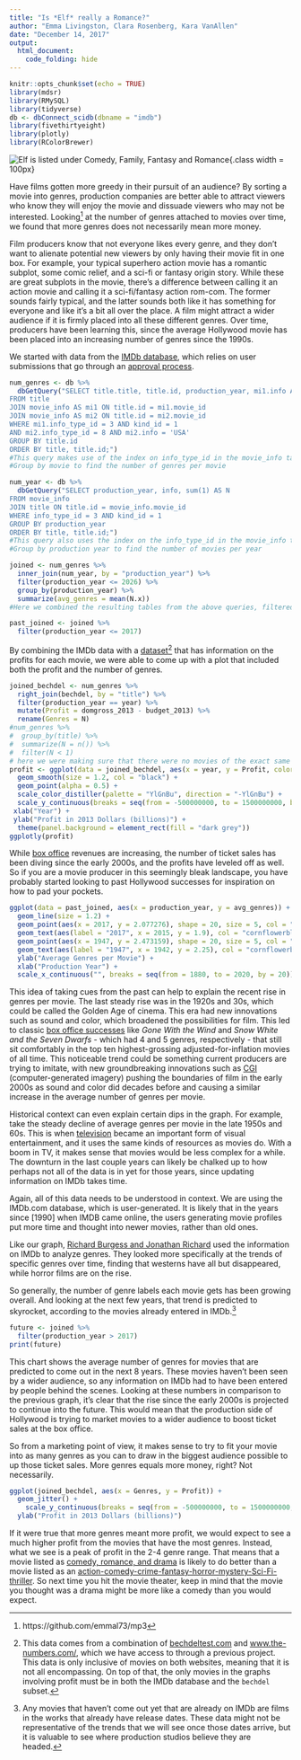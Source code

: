 ```yaml
---
title: "Is *Elf* really a Romance?"
author: "Emma Livingston, Clara Rosenberg, Kara VanAllen"
date: "December 14, 2017"
output:
  html_document:
    code_folding: hide
---
```



```r
knitr::opts_chunk$set(echo = TRUE)
library(mdsr)
library(RMySQL)
library(tidyverse)
db <- dbConnect_scidb(dbname = "imdb")
library(fivethirtyeight)
library(plotly)
library(RColorBrewer)
```

![*Elf* is listed under Comedy, Family, Fantasy and Romance](/https://images-na.ssl-images-amazon.com/images/M/MV5BMzUxNzkzMzQtYjIxZC00NzU0LThkYTQtZjNhNTljMTA1MDA1L2ltYWdlL2ltYWdlXkEyXkFqcGdeQXVyMTMxODk2OTU@._V1_UX182_CR0,0,182,268_AL_.jpg){.class width = 100px} 

Have films gotten more greedy in their pursuit of an audience? By sorting a movie into genres, production companies are better able to attract viewers who know they will enjoy the movie and dissuade viewers who may not be interested. Looking[^1] at the number of genres attached to movies over time, we found that more genres does not necessarily mean more money.

[^1]: https://github.com/emmal73/mp3 

Film producers know that not everyone likes every genre, and they don't want to alienate potential new viewers by only having their movie fit in one box. For example, your typical superhero action movie has a romantic subplot, some comic relief, and a sci-fi or fantasy origin story. While these are great subplots in the movie, there's a difference between calling it an action movie and calling it a sci-fi/fantasy action rom-com. The former sounds fairly typical, and the latter sounds both like it has something for everyone and like it's a bit all over the place. A film might attract a wider audience if it is firmly placed into all these different genres. Over time, producers have been learning this, since the average Hollywood movie has been placed into an increasing number of genres since the 1990s.

We started with data from the [IMDb database](/http://www.imdb.com/), which relies on user submissions that go through an [approval process](/https://help.imdb.com/article/contribution/contribution-information/when-will-my-update-be-added/GEKS9SBHDEHBAVC7?ref_=helpms_helpart_inline#).


```r
num_genres <- db %>%
  dbGetQuery("SELECT title.title, title.id, production_year, mi1.info AS genre, mi2.info AS country, sum(1) AS N
FROM title
JOIN movie_info AS mi1 ON title.id = mi1.movie_id
JOIN movie_info AS mi2 ON title.id = mi2.movie_id
WHERE mi1.info_type_id = 3 AND kind_id = 1 
AND mi2.info_type_id = 8 AND mi2.info = 'USA'
GROUP BY title.id
ORDER BY title, title.id;")
#This query makes use of the index on info_type_id in the movie_info table
#Group by movie to find the number of genres per movie

num_year <- db %>%
  dbGetQuery("SELECT production_year, info, sum(1) AS N
FROM movie_info
JOIN title ON title.id = movie_info.movie_id
WHERE info_type_id = 3 AND kind_id = 1
GROUP BY production_year
ORDER BY title, title.id;")
#This query also uses the index on the info_type_id in the movie_info table
#Group by production year to find the number of movies per year

joined <- num_genres %>%
  inner_join(num_year, by = "production_year") %>%
  filter(production_year <= 2026) %>%
  group_by(production_year) %>%
  summarize(avg_genres = mean(N.x))
#Here we combined the resulting tables from the above queries, filtered out any film with a production year greater than 2026 (because of the \href{http://www.imdb.com/title/tt5174640/}{film to be released in 2115}), and found the average number of genres per year.

past_joined <- joined %>%
  filter(production_year <= 2017)
```

By combining the IMDb data with a [dataset](/https://fivethirtyeight.com/features/the-dollar-and-cents-case-against-hollywoods-exclusion-of-women/)[^2] that has information on the profits for each movie, we were able to come up with a plot that included both the profit and the number of genres. 

[^2]: This data comes from a combination of [bechdeltest.com](/http://bechdeltest.com/) and [www.the-numbers.com/](/https://www.the-numbers.com/), which we have access to through a previous project. This data is only inclusive of movies on both websites, meaning that it is not all encompassing. On top of that, the only movies in the graphs involving profit must be in both the IMDb database and the `bechdel` subset. 

```r
joined_bechdel <- num_genres %>%
  right_join(bechdel, by = "title") %>%
  filter(production_year == year) %>%
  mutate(Profit = domgross_2013 - budget_2013) %>%
  rename(Genres = N)
#num_genres %>%
#  group_by(title) %>%
#  summarize(N = n()) %>%
#  filter(N < 1)
# here we were making sure that there were no movies of the exact same name produced in the same year.
profit <- ggplot(data = joined_bechdel, aes(x = year, y = Profit, color = Genres, label = title)) +
  geom_smooth(size = 1.2, col = "black") +
  geom_point(alpha = 0.5) +
  scale_color_distiller(palette = "YlGnBu", direction = "-YlGnBu") +
  scale_y_continuous(breaks = seq(from = -500000000, to = 1500000000, by = 500000000), labels = c("-0.5", "0", "0.5", "1.0", "1.5")) + 
 xlab("Year") +
 ylab("Profit in 2013 Dollars (billions)") +
  theme(panel.background = element_rect(fill = "dark grey")) 
ggplotly(profit)
```


While [box office](/https://www.the-numbers.com/market/) revenues are increasing, the number of ticket sales has been diving since the early 2000s, and the profits have leveled off as well. So if you are a movie producer in this seemingly bleak landscape, you have probably started looking to past Hollywood successes for inspiration on how to pad your pockets.


```r
ggplot(data = past_joined, aes(x = production_year, y = avg_genres)) +
  geom_line(size = 1.2) +
  geom_point(aes(x = 2017, y = 2.077276), shape = 20, size = 5, col = "cornflowerblue") +
  geom_text(aes(label = "2017", x = 2015, y = 1.9), col = "cornflowerblue") +
  geom_point(aes(x = 1947, y = 2.473159), shape = 20, size = 5, col = "cornflowerblue") +
  geom_text(aes(label = "1947", x = 1942, y = 2.25), col = "cornflowerblue") +
  ylab("Average Genres per Movie") +
  xlab("Production Year") +
  scale_x_continuous("", breaks = seq(from = 1880, to = 2020, by = 20))
``` 

This idea of taking cues from the past can help to explain the recent rise in genres per movie. The last steady rise was in the 1920s and 30s, which could be called the Golden Age of cinema. This era had new innovations such as sound and color, which broadened the possibilities for film. This led to classic [box office successes](/http://www.businessinsider.com/the-highest-grossing-movies-of-all-time-adjusted-for-inflation-2016-9) like *Gone With the Wind* and *Snow White and the Seven Dwarfs* - which had 4 and 5 genres, respectively - that still sit comfortably in the top ten highest-grossing adjusted-for-inflation movies of all time. This noticeable trend could be something current producers are trying to imitate, with new groundbreaking innovations such as [CGI](/http://computerstories.net/a-computer-generated-imagery-cgi-history-698) (computer-generated imagery) pushing the boundaries of film in the early 2000s as sound and color did decades before and causing a similar increase in the average number of genres per movie.

Historical context can even explain certain dips in the graph. For example, take the steady decline of average genres per movie in the late 1950s and 60s. This is when [television](/http://www.encyclopedia.com/arts/culture-magazines/hollywood-and-television-1950s-roots-diversification) became an important form of visual entertainment, and it uses the same kinds of resources as movies do. With a boom in TV, it makes sense that movies would be less complex for a while. The downturn in the last couple years can likely be chalked up to how perhaps not all of the data is in yet for those years, since updating information on IMDb takes time. 

Again, all of this data needs to be understood in context.  We are using the IMDb.com database, which is user-generated. It is likely that in the years since [1990] when IMDB came online, the users generating movie profiles put more time and thought into newer movies, rather than old ones. 

Like our graph, [Richard Burgess and Jonathan Richard](/http://www.slate.com/blogs/browbeat/2012/10/11/film_genre_graph_chart_of_percentages_over_time_goes_viral_on_reddit.html) used the information on IMDb to analyze genres. They looked more specifically at the trends of specific genres over time, finding that westerns have all but disappeared, while horror films are on the rise.

So generally, the number of genre labels each movie gets has been growing overall. And looking at the next few years, that trend is predicted to skyrocket, according to the movies already entered in IMDb.[^3]

[^3]: Any movies that haven't come out yet that are already on IMDb are films in the works that already have release dates. These data might not be representative of the trends that we will see once those dates arrive, but it is valuable to see where production studios believe they are headed.



```r
future <- joined %>%
  filter(production_year > 2017)
print(future)
```

This chart shows the average number of genres for movies that are predicted to come out in the next 8 years. These movies haven’t been seen by a wider audience, so any information on IMDb had to have been entered by people behind the scenes. Looking at these numbers in comparison to the previous graph, it’s clear that the rise since the early 2000s is projected to continue into the future. This would mean that the production side of Hollywood is trying to market movies to a wider audience to boost ticket sales at the box office.

So from a marketing point of view, it makes sense to try to fit your movie into as many genres as you can to draw in the biggest audience possible to up those ticket sales. More genres equals more money, right? Not necessarily.

```r
ggplot(joined_bechdel, aes(x = Genres, y = Profit)) +
  geom_jitter() +
    scale_y_continuous(breaks = seq(from = -500000000, to = 1500000000, by = 500000000), labels = c("-0.5", "0", "0.5", "1.0", "1.5")) +
  ylab("Profit in 2013 Dollars (billions)")

```

If it were true that more genres meant more profit, we would expect to see a much higher profit from the movies that have the most genres. Instead, what we see is a peak of profit in the 2-4 genre range. That means that a movie listed as [comedy, romance, and drama](/http://www.imdb.com/title/tt0259446/?ref_=ttls_li_tt) is likely to do better than a movie listed as an [action-comedy-crime-fantasy-horror-mystery-Sci-Fi-thriller](/http://www.imdb.com/title/tt1013860/). So next time you hit the movie theater, keep in mind that the movie you thought was a drama might be more like a comedy than you would expect.



